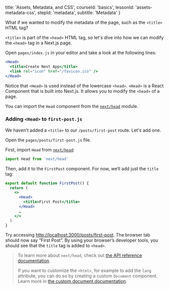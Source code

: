 
  title: 'Assets, Metadata, and CSS',
  courseId: 'basics',
  lessonId: 'assets-metadata-css',
  stepId: 'metadata',
  subtitle: 'Metadata'
}

What if we wanted to modify the metadata of the page, such as the `<title>` HTML tag?

`<title>` is part of the `<head>` HTML tag, so let's dive into how we can modify the `<head>` tag in a Next.js page.

Open `pages/index.js` in your editor and take a look at the following lines:

```jsx
<Head>
  <title>Create Next App</title>
  <link rel="icon" href="/favicon.ico" />
</Head>
```

Notice that `<Head>` is used instead of the lowercase `<head>`. `<Head>` is a React Component that is built into Next.js. It allows you to modify the `<head>` of a page.

You can import the `Head` component from the [`next/head`](/docs/api-reference/next/head) module.

### Adding `<Head>` to `first-post.js`

We haven't added a `<title>` to our `/posts/first-post` route. Let's add one.

Open the `pages/posts/first-post.js` file.

First, import `Head` from [`next/head`](/docs/api-reference/next/head):

```js
import Head from 'next/head'
```

Then, add it to the `FirstPost` component. For now, we‘ll add just the `title` tag:

```jsx
export default function FirstPost() {
  return (
    <>
      <Head>
        <title>First Post</title>
      </Head>
      …
    </>
  )
}
```

Try accessing [http://localhost:3000/posts/first-post](http://localhost:3000/posts/first-post). The browser tab should now say “First Post”. By using your browser’s developer tools, you should see that the `title` tag is added to `<head>`.

> To learn more about `next/head`, check out [the API reference documentation](/docs/api-reference/next/head).
>
> If you want to customize the `<html>`, for example to add the `lang` attribute, you can do so by creating a custom `Document` component. Learn more in [the custom document documentation](/docs/advanced-features/custom-document).

